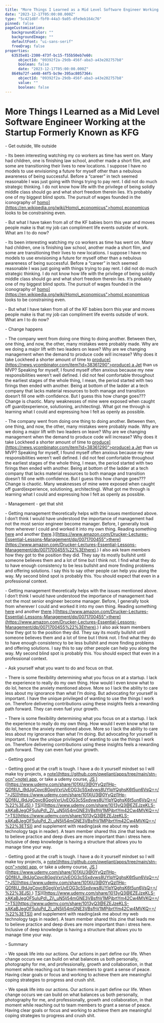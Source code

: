 ```yaml
---
title: "More Things I Learned as a Mid Level Software Engineer Working at the Startup Formerly Known as KFG"
date: "2023-12-17T05:00:00.000Z"
type: "5c421d8f-fbf0-44a3-9a05-dfe9eb164c76"
pinned: false
pageCustomization: 
   backgroundColor: ""
   backgroundImage: ""
   defaultFont: "ui-sans-serif"
   freeDrag: false
properties: 
   63535e81-2300-473f-bc15-f55b50eb7e60: 
      objectId: "09392f2a-29db-456f-aba3-a43e202757b8"
      boolean: false
      date: "2023-12-17T05:00:00.000Z"
   8649a72f-a448-44f5-bc9e-395ac8057364: 
      objectId: "09392f2a-29db-456f-aba3-a43e202757b8"
      value: ""
      boolean: false
---
```


# More Things I Learned as a Mid Level Software Engineer Working at the Startup Formerly Known as KFG

\- Get outside, We outside

\- Its been interesting watching my co workers as time has went on. Many had children, one is finishing law school, another made a short film, and some are transitioning their lives to new locations. I suppose I have no models to use envisioning a future for myself other than a nebulous awareness of being successful. Before a “career” in tech seemed reasonable I was just going with things trying to pay rent. I did not do much strategic thinking. I do not know how life with the privilege of being solidly middle class should go and what short freedom therein lies. It’s probably one of my biggest blind spots. The pursuit of wages founded in the iconography of [homo\](https://en.wikipedia.org/wiki/Homo\_economicus">homo) economicus](%5Bhttps://en.wikipedia.org/wiki/Homo_economicus) looks to be constraining even.

\- But what I have taken from all of the KF babies born this year and moves people make is that my job can compliment life events outside of work. What am I to do now?

\- Its been interesting watching my co workers as time has went on. Many had children, one is finishing law school, another made a short film, and some are transitioning their lives to new locations. I suppose I have no models to use envisioning a future for myself other than a nebulous awareness of being successful. Before a “career” in tech seemed reasonable I was just going with things trying to pay rent. I did not do much strategic thinking. I do not know how life with the privilege of being solidly middle class should go and what short freedom therein lies. It’s probably one of my biggest blind spots. The pursuit of wages founded in the iconography of [homo\](https://en.wikipedia.org/wiki/Homo\_economicus">homo) economicus](%5Bhttps://en.wikipedia.org/wiki/Homo_economicus) looks to be constraining even.

\- But what I have taken from all of the KF babies born this year and moves people make is that my job can compliment life events outside of work. What am I to do now?

\- Change happens

\- The company went from doing one thing to doing another. Between then, one thing, and now, the other, many mistakes were probably made. Why are we doing a major lift with two leaders on leave? Why are we changing management when the demand to produce code will increase? Why does it take Lockheed a shorter amount of time to [produce\](https://news.ycombinator.com/item?id=38361290">produce) a Jet](%5Bhttps://news.ycombinator.com/item?id=38361290) than us MVP? Speaking for myself, I found myself often anxious because my new responsibilities weren’t well defined. I did not feel comfortable throughout the earliest stages of the whole thing, I mean, the period started with two firings then ended with another. Being at bottom of the ladder at a tech company that lacks material resources to both manage and transition doesn’t fill one with confidence. But I guess this how change goes??? Change is chaotic. Many weaknesses of mine were exposed when caught off guard(experience, solutioning, architecting). What got me through is learning what I could and expressing how I felt as openly as possible.

\- The company went from doing one thing to doing another. Between then, one thing, and now, the other, many mistakes were probably made. Why are we doing a major lift with two leaders on leave? Why are we changing management when the demand to produce code will increase? Why does it take Lockheed a shorter amount of time to [produce\](https://news.ycombinator.com/item?id=38361290">produce) a Jet](%5Bhttps://news.ycombinator.com/item?id=38361290) than us MVP? Speaking for myself, I found myself often anxious because my new responsibilities weren’t well defined. I did not feel comfortable throughout the earliest stages of the whole thing, I mean, the period started with two firings then ended with another. Being at bottom of the ladder at a tech company that lacks material resources to both manage and transition doesn’t fill one with confidence. But I guess this how change goes??? Change is chaotic. Many weaknesses of mine were exposed when caught off guard(experience, solutioning, architecting). What got me through is learning what I could and expressing how I felt as openly as possible.

\- Management - get that shit

\- Getting management theoretically helps with the issues mentioned above. I don’t think I would have understood the importance of management had not the most senior engineer become manager. Before, I generally took from wherever I could and worked it into my own thing. Reading something [here](https://betterprogramming.pub/advices-from-a-software-engineer-with-8-years-of-experience-8df5111d4d55) and another [there](%5Bhttps://www.amazon.com/Drucker-Lectures-Essential-Lessons-Management/dp/0071700455).\]([https://www.amazon.com/Drucker-Lectures-Essential-Lessons-Management/dp/0071700455">there](https://www.amazon.com/Drucker-Lectures-Essential-Lessons-Management/dp/0071700455%22%3Ethere).) I also ask team members how they got to the position they did. They say its mostly bullshit until someone believes them and a lot of time but I think not. I find what they do to have enough consistency to be less bullshit and more finding problems and offering solutions. I say this to say other people can help you along the way. My second blind spot is probably this. You should expect that even in a professional context.

\- Getting management theoretically helps with the issues mentioned above. I don’t think I would have understood the importance of management had not the most senior engineer become manager. Before, I generally took from wherever I could and worked it into my own thing. Reading something [here](https://betterprogramming.pub/advices-from-a-software-engineer-with-8-years-of-experience-8df5111d4d55) and another [there](%5Bhttps://www.amazon.com/Drucker-Lectures-Essential-Lessons-Management/dp/0071700455).\]([https://www.amazon.com/Drucker-Lectures-Essential-Lessons-Management/dp/0071700455">there](https://www.amazon.com/Drucker-Lectures-Essential-Lessons-Management/dp/0071700455%22%3Ethere).) I also ask team members how they got to the position they did. They say its mostly bullshit until someone believes them and a lot of time but I think not. I find what they do to have enough consistency to be less bullshit and more finding problems and offering solutions. I say this to say other people can help you along the way. My second blind spot is probably this. You should expect that even in a professional context.

\- Ask yourself what you want to do and focus on that.

\- There is some flexibility determining what you focus on at a startup. I lack the experience to really do my own thing. How would I even know what to do lol, hence the anxiety mentioned above. More so I lack the ability to care less about my ignorance than what I’m doing. But advocating for yourself is important. I have the unique privileged of wanting to use the things I work on. Therefore delivering contributions using these insights feels a rewarding path forward. They can even fuel your growth.

\- There is some flexibility determining what you focus on at a startup. I lack the experience to really do my own thing. How would I even know what to do lol, hence the anxiety mentioned above. More so I lack the ability to care less about my ignorance than what I’m doing. But advocating for yourself is important. I have the unique privileged of wanting to use the things I work on. Therefore delivering contributions using these insights feels a rewarding path forward. They can even fuel your growth.

\- Getting good

\- Getting good at the craft is tough. I have a do it yourself mindset so I will make toy projects, a [note\](https://github.com/qweliant/apps/tree/main/stn-ocn">note) app](%5Bhttps://github.com/qweliant/apps/tree/main/stn-ocn), or take a udemy course, [JS](%5Bhttps://www.udemy.com/share/101XjU3@0YyQzl1Hp-QDf8U_i9dJgCpvc8GpgVxrUvEOG3c5Sxdvws8UYIpYQghsK6t5un6VsQ==/),\]([https://www.udemy.com/share/101XjU3@0YyQzl1Hp-QDf8U\_i9dJgCpvc8GpgVxrUvEOG3c5Sxdvws8UYIpYQghsK6t5un6VsQ==/">JS](https://www.udemy.com/share/101XjU3@0YyQzl1Hp-QDf8U_i9dJgCpvc8GpgVxrUvEOG3c5Sxdvws8UYIpYQghsK6t5un6VsQ==/%22%3EJS),) [TS](%5Bhttps://www.udemy.com/share/1013yQ3@EZEJzeKLS-xAKaBJegOF5uluPd_Zj_uN5lj54mGNE3VBsfhV1MPjbrtYm42Cw4MVKQ==/)\]([https://www.udemy.com/share/1013yQ3@EZEJzeKLS-xAKaBJegOF5uluPd\_Zj\_uN5lj54mGNE3VBsfhV1MPjbrtYm42Cw4MVKQ==/">TS](https://www.udemy.com/share/1013yQ3@EZEJzeKLS-xAKaBJegOF5uluPd_Zj_uN5lj54mGNE3VBsfhV1MPjbrtYm42Cw4MVKQ==/%22%3ETS)) and supplement with reading(ask me about my web technology tags in reader). A team member shared this zine that leads me to believe practice and deep dives are more important than i stress here. Inclusive of deep knowledge is having a structure that allows you to manage time your way.

\- Getting good at the craft is tough. I have a do it yourself mindset so I will make toy projects, a [note\](https://github.com/qweliant/apps/tree/main/stn-ocn">note) app](%5Bhttps://github.com/qweliant/apps/tree/main/stn-ocn), or take a udemy course, [JS](%5Bhttps://www.udemy.com/share/101XjU3@0YyQzl1Hp-QDf8U_i9dJgCpvc8GpgVxrUvEOG3c5Sxdvws8UYIpYQghsK6t5un6VsQ==/),\]([https://www.udemy.com/share/101XjU3@0YyQzl1Hp-QDf8U\_i9dJgCpvc8GpgVxrUvEOG3c5Sxdvws8UYIpYQghsK6t5un6VsQ==/">JS](https://www.udemy.com/share/101XjU3@0YyQzl1Hp-QDf8U_i9dJgCpvc8GpgVxrUvEOG3c5Sxdvws8UYIpYQghsK6t5un6VsQ==/%22%3EJS),) [TS](%5Bhttps://www.udemy.com/share/1013yQ3@EZEJzeKLS-xAKaBJegOF5uluPd_Zj_uN5lj54mGNE3VBsfhV1MPjbrtYm42Cw4MVKQ==/)\]([https://www.udemy.com/share/1013yQ3@EZEJzeKLS-xAKaBJegOF5uluPd\_Zj\_uN5lj54mGNE3VBsfhV1MPjbrtYm42Cw4MVKQ==/">TS](https://www.udemy.com/share/1013yQ3@EZEJzeKLS-xAKaBJegOF5uluPd_Zj_uN5lj54mGNE3VBsfhV1MPjbrtYm42Cw4MVKQ==/%22%3ETS)) and supplement with reading(ask me about my web technology tags in reader). A team member shared this zine that leads me to believe practice and deep dives are more important than i stress here. Inclusive of deep knowledge is having a structure that allows you to manage time your way.

\- Summary

\- We speak life into our actions. Our actions in part define our life. When change occurs we can build on what balances us both personally, photography for me, and professionally, growth and collaboration, in that moment while reaching out to team members to grant a sense of peace. Having clear goals or focus and working to achieve them are meaningful coping strategies to progress and crush shit.

\- We speak life into our actions. Our actions in part define our life. When change occurs we can build on what balances us both personally, photography for me, and professionally, growth and collaboration, in that moment while reaching out to team members to grant a sense of peace. Having clear goals or focus and working to achieve them are meaningful coping strategies to progress and crush shit.

